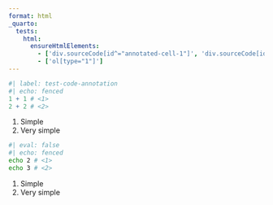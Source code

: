 ```yaml
---
format: html
_quarto:
  tests:
    html:
      ensureHtmlElements:
        - ['div.sourceCode[id^="annotated-cell-1"]', 'div.sourceCode[id^="annotated-cell-2"]']
        - ['ol[type="1"]']
---
```


```r
#| label: test-code-annotation
#| echo: fenced
1 + 1 # <1>
2 + 2 # <2>
```

1.  Simple 
2.  Very simple

```bash
#| eval: false
#| echo: fenced
echo 2 # <1>
echo 3 # <2>
```

1.  Simple 
2.  Very simple
